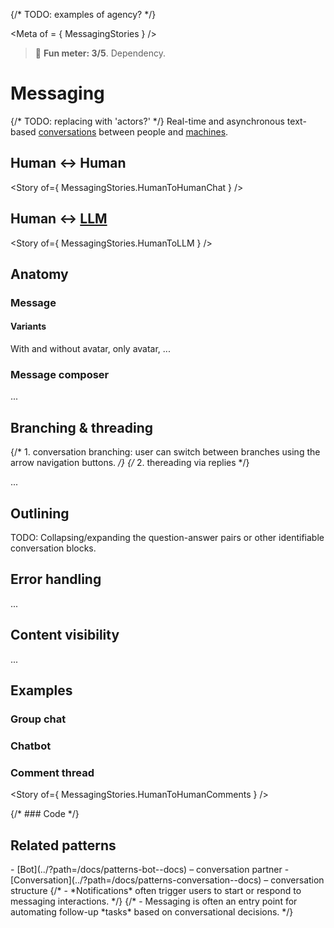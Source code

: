 {/* TODO: examples of agency? */}


<Meta of = { MessagingStories } />

> 🙂 **Fun meter: 3/5**. Dependency.

# Messaging

{/* TODO: replacing with 'actors?' */}
Real-time and asynchronous text-based [conversations](../?path=/docs/patterns-conversation--docs) between people and [machines](../?path=/docs/patterns-bot--docs).

## Human ↔︎ Human

<Story of={ MessagingStories.HumanToHumanChat } />

## Human ↔︎ [LLM](../?path=/docs/patterns-bot--docs)

<Story of={ MessagingStories.HumanToLLM } />

## Anatomy

### Message

#### Variants

With and without avatar, only avatar, ...

### Message composer

...

## Branching & threading

{/* 1. conversation branching: user can switch between branches using the arrow navigation buttons. */}
{/* 2. thereading via replies */}

...

## Outlining

TODO: Collapsing/expanding the question-answer pairs or other identifiable conversation blocks.

## Error handling

...

## Content visibility

...

## Examples

### Group chat

### Chatbot

### Comment thread

<Story of={ MessagingStories.HumanToHumanComments } />

{/* ### Code  */}

## Related patterns
<div>
- [Bot](../?path=/docs/patterns-bot--docs) – conversation partner
- [Conversation](../?path=/docs/patterns-conversation--docs) – conversation structure
{/* - *Notifications* often trigger users to start or respond to messaging interactions. */}
{/* - Messaging is often an entry point for automating follow-up *tasks* based on conversational decisions. */}
</div>